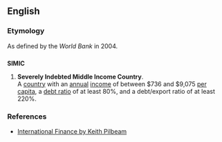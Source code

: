 ==English==

===Etymology===
As defined by the ''World Bank'' in 2004.

==={{acronym}}===
'''SIMIC'''

# {{context|macroeconomics}} '''Severely Indebted Middle Income Country'''. <br />A [[country]] with an [[annual]] [[income]] of between $736 and $9,075 [[per capita]], a [[debt ratio]] of at least 80%, and a debt/export ratio of at least 220%.

===References===
* [http://www.palgrave.com/business/pilbeam_int/students/intros/15.htm International Finance by Keith Pilbeam]